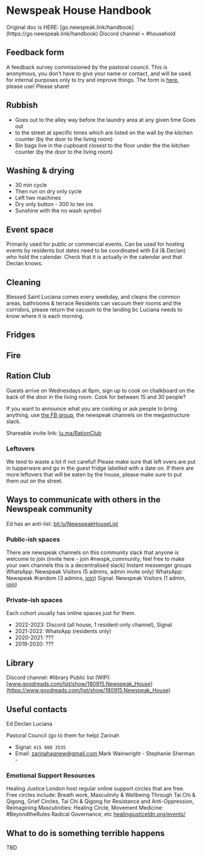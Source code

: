 # Newspeak House Handbook


<Callout>
  Original doc is HERE: [go.newspeak.link/handbook](https://go.newspeak.link/handbook)
</Callout>

<Callout>
  Discord channel = #household
</Callout>


## Feedback form

A feedback survey commissioned by the pastoral council. This is anonymous, you don’t have to give your name or contact, and will be used for internal purposes only to try and improve things. 
The form is [here](https://docs.google.com/forms/d/e/1FAIpQLSfRSbucuNpg9_c0HlGPtKuQva4SVaGjY_-PhGtfgrGfF14g4g/viewform), please use! Please share!

## Rubbish
- Goes out to the alley way before the laundry area at any given time Goes out
- to the street at specific times which are listed on the wall by the kitchen counter (by the door to the living room)
- Bin bags live in the cupboard closest to the floor under the the kitchen counter (by the door to the living room)

## Washing & drying
- 30 min cycle
- Then run on dry only cycle
- Left two machines
- Dry only button - 300 to ten ins
- Sunshine with the no wash symbol

## Event space
Primarily used for public or commercial events. Can be used for hosting events
by residents but dates need to be coordinated with Ed (& Declan) who hold the
calendar. Check that it is actually in the calendar and that Declan knows.

## Cleaning
Blessed Saint Luciana comes every weekday, and cleans the common areas,
bathrooms & terrace Residents can vacuum their rooms and the corridors, please
return the vacuum to the landing bc Luciana needs to know where it is each
morning.

## Fridges

## Fire

## Ration Club
Guests arrive on Wednesdays at 6pm, sign up to cook on chalkboard on the back of the door in the living room. Cook for between 15 and 30 people?

If you want to announce what you are cooking or ask people to bring anything, use [the FB group](https://www.facebook.com/groups/774912639274152), the newspeak channels on the megastructure slack.

Shareable invite link: [lu.ma/RationClub](https://lu.ma/RationClub)

### Leftovers
We tend to waste a lot if not careful! Please make sure that left overs are put
in tupperware and go in the guest fridge labelled with a date on. If there are
more leftovers that will be eaten by the house, please make sure to put them
out on the street.

## Ways to communicate with others in the Newspeak community
Ed has an anti-list: [bit.ly/NewspeakHouseList](https://bit.ly/NewspeakHouseList)

### Public-ish spaces
There are newspeak channels on this community slack that anyone is welcome to join (invite here - join #nwspk_community, feel free to make your own channels this is a decentralised slack)
Instant messenger groups
WhatsApp: Newspeak Visitors (5 admins, admin invite only)
WhatsApp: Newspeak #random (3 admins, [join](https://chat.whatsapp.com/G2NQtLpoVbt6hlaN4xeHC4))
Signal: Newspeak Visitors (1 admin, [join](https://signal.group/#CjQKILNn14Fw_l_EfHFp86ko9N9rHvLkVlwFcf8QEFkzw1gvEhBv2TEqFM0RFnLgsByjj3PJ))

### Private-ish spaces
Each cohort usually has online spaces just for them.
- 2022-2023: Discord (all house, 1 resident-only channel), Signal
- 2021-2022: WhatsApp (residents only)
- 2020-2021: ???
- 2019-2020: ???

## Library
Discord channel: #library
Public list (WIP): [www.goodreads.com/list/show/180915.Newspeak_House](https://www.goodreads.com/list/show/180915.Newspeak_House)

## Useful contacts
Ed
Declan
Luciana

Pastoral Council (go to them for help)
Zarinah
- Signal: `415 608 3535`
- Email: [ zarinahagnew@gmail.com ](mailto:zarinahagnew@gmail.com)
Mark Wainwright -
Stephanie Sherman -

### Emotional Support Resources
Healing Justice London host regular online support circles that are free. Free
circles include: Breath work, Masculinity & Wellbeing Through Tai Chi & Qigong,
Grief Circles, Tai Chi & Qigong for Resistance and Anti-Oppression, Reimagining
Masculinities: Healing Circle, Movement Medicine: #BeyondtheRules Radical
Governance, etc
[healingjusticeldn.org/events/](https://healingjusticeldn.org/events/)

## What to do is something terrible happens
TBD

